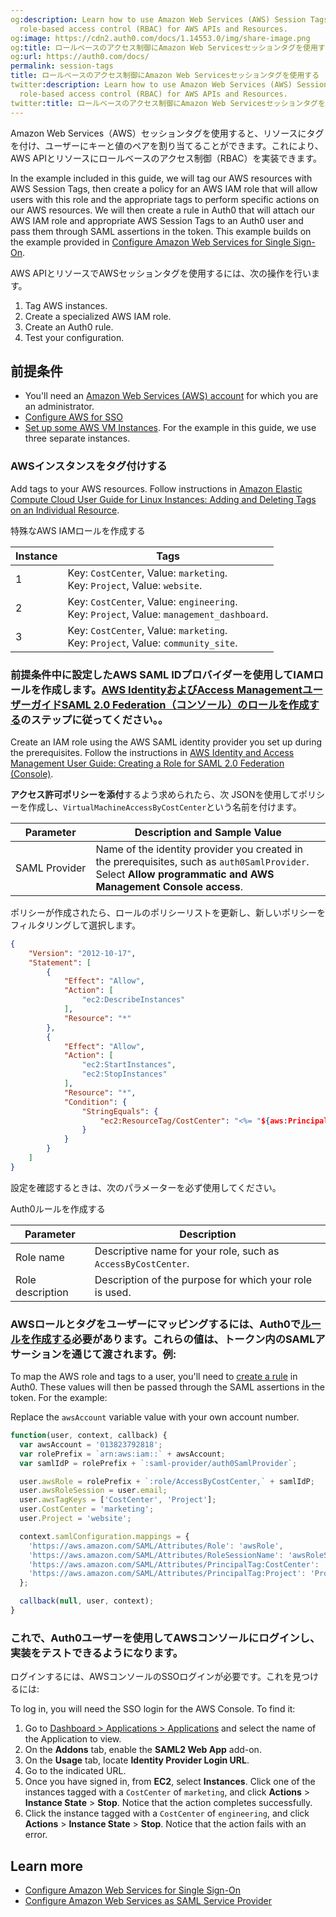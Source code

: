 ```yaml
---
og:description: Learn how to use Amazon Web Services (AWS) Session Tags to implement
  role-based access control (RBAC) for AWS APIs and Resources.
og:image: https://cdn2.auth0.com/docs/1.14553.0/img/share-image.png
og:title: ロールベースのアクセス制御にAmazon Web Servicesセッションタグを使用する
og:url: https://auth0.com/docs/
permalink: session-tags
title: ロールベースのアクセス制御にAmazon Web Servicesセッションタグを使用する
twitter:description: Learn how to use Amazon Web Services (AWS) Session Tags to implement
  role-based access control (RBAC) for AWS APIs and Resources.
twitter:title: ロールベースのアクセス制御にAmazon Web Servicesセッションタグを使用する
---
```


Amazon Web Services（AWS）セッションタグを使用すると、リソースにタグを付け、ユーザーにキーと値のペアを割り当てることができます。これにより、AWS APIとリソースにロールベースのアクセス制御（RBAC）を実装できます。

In the example included in this guide, we will tag our AWS resources with AWS Session Tags, then create a policy for an AWS IAM role that will allow users with this role and the appropriate tags to perform specific actions on our AWS resources. We will then create a rule in Auth0 that will attach our AWS IAM role and appropriate AWS Session Tags to an Auth0 user and pass them through <Tooltip tip="Security Assertion Markup Language (SAML): Standardized protocol allowing two parties to exchange authentication information without a password." cta="View Glossary" href="/docs/glossary?term=SAML">SAML</Tooltip> assertions in the token. This example builds on the example provided in [Configure Amazon Web Services for Single Sign-On](/docs/customize/integrations/aws/configure-amazon-web-services-for-sso).

AWS APIとリソースでAWSセッションタグを使用するには、次の操作を行います。

1. Tag AWS instances.
2. Create a specialized AWS IAM role.
3. Create an Auth0 rule.
4. Test your configuration.

## 前提条件

* You'll need an [Amazon Web Services (AWS) account](https://portal.aws.amazon.com/billing/signup#/start) for which you are an administrator.
* [Configure AWS for SSO](/docs/customize/integrations/aws/configure-amazon-web-services-for-sso)
* [Set up some AWS VM Instances](https://docs.aws.amazon.com/AWSEC2/latest/UserGuide/EC2_GetStarted.html#ec2-launch-instance). For the example in this guide, we use three separate instances.

### AWSインスタンスをタグ付けする

Add tags to your AWS resources. Follow instructions in [Amazon Elastic Compute Cloud User Guide for Linux Instances: Adding and Deleting Tags on an Individual Resource](https://docs.aws.amazon.com/AWSEC2/latest/UserGuide/Using_Tags.html#adding-or-deleting-tags).

特殊なAWS IAMロールを作成する

<table class="table"><thead>
<tr>
<th>Instance</th>
<th>Tags</th>
</tr>
</thead>
<tbody>
<tr>
<td>1</td>
<td>Key: <code>CostCenter</code>, Value: <code>marketing</code>.<br/>Key: <code>Project</code>, Value: <code>website</code>.</td>
</tr>
<tr>
<td>2</td>
<td>Key: <code>CostCenter</code>, Value: <code>engineering</code>.<br/>Key: <code>Project</code>, Value: <code>management_dashboard</code>.</td>
</tr>
<tr>
<td>3</td>
<td>Key: <code>CostCenter</code>, Value: <code>marketing</code>.<br/>Key: <code>Project</code>, Value: <code>community_site</code>.</td>
</tr>
</tbody>
</table>

### 前提条件中に設定したAWS SAML IDプロバイダーを使用してIAMロールを作成します。[AWS IdentityおよびAccess ManagementユーザーガイドSAML 2.0 Federation（コンソール）のロールを作成する]()のステップに従ってください。。

Create an IAM role using the AWS SAML <Tooltip tip="Identity Provider (IdP): Service that stores and manages digital identities." cta="View Glossary" href="/docs/glossary?term=identity+provider">identity provider</Tooltip> you set up during the prerequisites. Follow the instructions in [AWS Identity and Access Management User Guide: Creating a Role for SAML 2.0 Federation (Console)](https://docs.aws.amazon.com/IAM/latest/UserGuide/id_roles_create_for-idp_saml.html).

**アクセス許可ポリシーを添付**するよう求められたら、次 JSONを使用してポリシーを作成し、`VirtualMachineAccessByCostCenter`という名前を付けます。

<table class="table"><thead>
<tr>
<th>Parameter</th>
<th>Description and Sample Value</th>
</tr>
</thead>
<tbody>
<tr>
<td>SAML Provider</td>
<td>Name of the identity provider you created in the prerequisites, such as <code>auth0SamlProvider</code>. Select <strong>Allow programmatic and AWS Management Console access</strong>.</td>
</tr>
</tbody>
</table>

ポリシーが作成されたら、ロールのポリシーリストを更新し、新しいポリシーをフィルタリングして選択します。

```json lines
{
    "Version": "2012-10-17",
    "Statement": [
        {
            "Effect": "Allow",
            "Action": [
                "ec2:DescribeInstances"
            ],
            "Resource": "*"
        },
        {
            "Effect": "Allow",
            "Action": [
                "ec2:StartInstances",
                "ec2:StopInstances"
            ],
            "Resource": "*",
            "Condition": {
                "StringEquals": {
                    "ec2:ResourceTag/CostCenter": "<%= "${aws:PrincipalTag/CostCenter}" %>"
                }
            }
        }
    ]
}
```






設定を確認するときは、次のパラメーターを必ず使用してください。

Auth0ルールを作成する

<table class="table"><thead>
<tr>
<th>Parameter</th>
<th>Description</th>
</tr>
</thead>
<tbody>
<tr>
<td>Role name</td>
<td>Descriptive name for your role, such as <code>AccessByCostCenter</code>.</td>
</tr>
<tr>
<td>Role description</td>
<td>Description of the purpose for which your role is used.</td>
</tr>
</tbody>
</table>

### AWSロールとタグをユーザーにマッピングするには、Auth0で[ルールを作成する](/rules/create-rules)必要があります。これらの値は、トークン内のSAMLアサーションを通じて渡されます。例:

To map the AWS role and tags to a user, you'll need to [create a rule](/docs/customize/rules/create-rules) in Auth0. These values will then be passed through the SAML assertions in the token. For the example:

<Callout icon="file-lines" color="#0EA5E9" iconType="regular">

Replace the `awsAccount` variable value with your own account number.

</Callout>

```javascript lines
function(user, context, callback) {
  var awsAccount = '013823792818';
  var rolePrefix = `arn:aws:iam::` + awsAccount; 
  var samlIdP = rolePrefix + `:saml-provider/auth0SamlProvider`;

  user.awsRole = rolePrefix + `:role/AccessByCostCenter,` + samlIdP;
  user.awsRoleSession = user.email;
  user.awsTagKeys = ['CostCenter', 'Project'];
  user.CostCenter = 'marketing';
  user.Project = 'website';

  context.samlConfiguration.mappings = {
    'https://aws.amazon.com/SAML/Attributes/Role': 'awsRole',
    'https://aws.amazon.com/SAML/Attributes/RoleSessionName': 'awsRoleSession',
    'https://aws.amazon.com/SAML/Attributes/PrincipalTag:CostCenter': 'CostCenter',
    'https://aws.amazon.com/SAML/Attributes/PrincipalTag:Project': 'Project'
  };

  callback(null, user, context);
}
```






### これで、Auth0ユーザーを使用してAWSコンソールにログインし、実装をテストできるようになります。

ログインするには、AWSコンソールのSSOログインが必要です。これを見つけるには:

To log in, you will need the <Tooltip tip="Single Sign-On (SSO): Service that, after a user logs into one applicaton, automatically logs that user in to other applications." cta="View Glossary" href="/docs/glossary?term=SSO">SSO</Tooltip> login for the AWS Console. To find it:

1. Go to [Dashboard > Applications > Applications](https://manage.auth0.com/#/applications) and select the name of the Application to view.
2. On the **Addons** tab, enable the **SAML2 Web App** add-on.
3. On the **Usage** tab, locate **Identity Provider Login URL**.
4. Go to the indicated URL.
5. Once you have signed in, from **EC2**, select **Instances**. Click one of the instances tagged with a `CostCenter` of `marketing`, and click **Actions** > **Instance State** > **Stop**. Notice that the action completes successfully.
6. Click the instance tagged with a `CostCenter` of `engineering`, and click **Actions** > **Instance State** > **Stop**. Notice that the action fails with an error.

## Learn more

* [Configure Amazon Web Services for Single Sign-On](/docs/customize/integrations/aws/configure-amazon-web-services-for-sso)
* [Configure Amazon Web Services as SAML Service Provider](/docs/authenticate/single-sign-on/outbound-single-sign-on/configure-auth0-saml-identity-provider/configure-saml2-web-app-addon-for-aws)